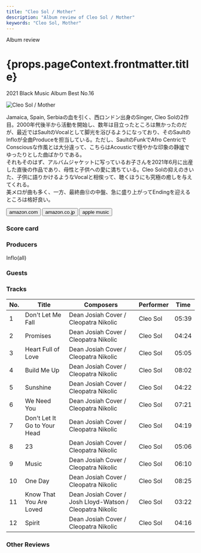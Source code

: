 ```yaml
---
title: "Cleo Sol / Mother"
description: "Album review of Cleo Sol / Mother"
keywords: "Cleo Sol, Mother"
---
```






<p className="largeP">Album review</p>
<h1 className="h1--no--margin">{props.pageContext.frontmatter.title}</h1>
<p className="largeP">
  <Link to="/best50/2021/">2021 Black Music Album Best No.16</Link>
</p>

<Row  className="image-card-group">
	<Column colMd={"3"} colLg={"4"} noGutterMdLeft="">
       <ImageCard>

![Cleo Sol / Mother](../../images/cd/cleosol1L.jpg)

</ImageCard>
	</Column>
	<Column colMd={"4"} colLg={"8"} noGutterMdLeft="">
		<p>
			Jamaica, Spain, Serbiaの血を引く、西ロンドン出身のSinger, Cleo Solの2作目。2000年代後半から活動を開始し、数年は目立ったところは無かったのだが、最近ではSaultのVocalとして脚光を浴びるようになっており、そのSaultのInfloが全曲Produceを担当している。ただし、SaultのFunkでAfro CentricでConsciousな作風とは大分違って、こちらはAcousticで穏やかな印象の静謐でゆったりとした曲ばかりである。
			<br/>それもそのはず、アルバムジャケットに写っているお子さんを2021年6月に出産した直後の作品であり、母性と子供への愛に満ちている。Cleo Solの抑えのきいた、子供に語りかけるようなVocalと相俟って、聴くほうにも究極の癒しを与えてくれる。
			<br/>美メロが曲も多く、一方、最終曲⑫の中盤、急に盛り上がってEndingを迎えるところは格好良い。
		</p>
		<div>
		  <Button className="button-right-mergin"  href="https://amzn.to/3kdKBM0" kind="primary" size="small" renderIcon={ArrowUpRight24}>
  	    amazon.com
  	  </Button>
  	  <Button className="button-right-mergin"  href="https://amzn.to/3LdJ9Fk" kind="secondary" size="small" renderIcon={ArrowUpRight24}>
  	    amazon.co.jp
  	  </Button>
			<Button className="button-right-mergin"  href="https://apple.co/3LpzfRi" kind="tertiary" size="small" renderIcon={ArrowUpRight24}>
  	   	apple music
  	  </Button>
			<AdvJS2/>
		</div>
	</Column>
</Row>
<Row >
	<Column colMd={"4"} colLg={"4"} noGutterMdLeft="">
		<div>
		  <h3>Score card</h3>
			<SliderJS1 value="5" />
		  <SliderJS2 value="1" />
			<SliderJS3 value="1" />
		  <SliderJS4 value="9" />
		</div>
	</Column>
	<Column colMd={"8"} colLg={"8"} noGutterMdLeft="">
		<div>
			<h3>Producers</h3>
			<p>
				Inflo(all)
			</p>
			<h3>Guests</h3>
			<p>
			</p>
		</div>
	</Column>
</Row>

<h3>Tracks</h3>

| No. | Title                        | Composers                                                 | Performer | Time  |
| --- | ---------------------------- | --------------------------------------------------------- | --------- | ----- |
| 1   | Don't Let Me Fall            | Dean Josiah Cover / Cleopatra Nikolic                     | Cleo Sol  | 05:39 |
| 2   | Promises                     | Dean Josiah Cover / Cleopatra Nikolic                     | Cleo Sol  | 04:24 |
| 3   | Heart Full of Love           | Dean Josiah Cover / Cleopatra Nikolic                     | Cleo Sol  | 05:05 |
| 4   | Build Me Up                  | Dean Josiah Cover / Cleopatra Nikolic                     | Cleo Sol  | 08:02 |
| 5   | Sunshine                     | Dean Josiah Cover / Cleopatra Nikolic                     | Cleo Sol  | 04:22 |
| 6   | We Need You                  | Dean Josiah Cover / Cleopatra Nikolic                     | Cleo Sol  | 07:21 |
| 7   | Don't Let It Go to Your Head | Dean Josiah Cover / Cleopatra Nikolic                     | Cleo Sol  | 04:19 |
| 8   | 23                           | Dean Josiah Cover / Cleopatra Nikolic                     | Cleo Sol  | 05:06 |
| 9   | Music                        | Dean Josiah Cover / Cleopatra Nikolic                     | Cleo Sol  | 06:10 |
| 10  | One Day                      | Dean Josiah Cover / Cleopatra Nikolic                     | Cleo Sol  | 08:25 |
| 11  | Know That You Are Loved      | Dean Josiah Cover / Josh Lloyd-Watson / Cleopatra Nikolic | Cleo Sol  | 03:22 |
| 12  | Spirit                       | Dean Josiah Cover / Cleopatra Nikolic                     | Cleo Sol  | 04:16 |

<h3>Other Reviews</h3>

<Row>
	<Column colMd={3} colLg={3} noGutterMdLeft>
		<Review1 />
	</Column>
	<Column colMd={3} colLg={3} noGutterMdLeft>
		<Review2 />
	</Column>
	<Column colMd={3} colLg={3} noGutterMdLeft>
		<Review3 />
	</Column>
</Row>

<AdvJS3 />
